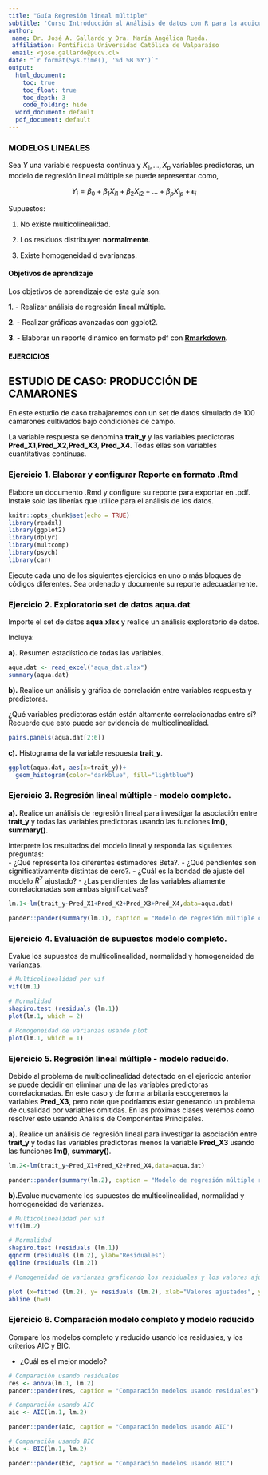 ```yaml
---
title: "Guía Regresión lineal múltiple"
subtitle: 'Curso Introducción al Análisis de datos con R para la acuicultura'
author:
 name: Dr. José A. Gallardo y Dra. María Angélica Rueda.
 affiliation: Pontificia Universidad Católica de Valparaíso
 email: <jose.gallardo@pucv.cl>
date: "`r format(Sys.time(), '%d %B %Y')`"
output:
  html_document:
    toc: true
    toc_float: true
    toc_depth: 3
    code_folding: hide
  word_document: default
  pdf_document: default
---
```


<style>
#TOC {
  color: black;
  font-familiy: Calibri;
  font-size: 14px;
  border-color: #708090; 
}
body {
   color: black;
   font-familiy: Calibri;
}

pre {
  color: black;
  background-color: #F8F8FF;
}
# header {
  color: #800000;
  font-familiy: Calibri;
  background-color: #F5F5F5;
  opacity: 0.8;
  font-size: 16px;
}
</style>

### MODELOS LINEALES

Sea $Y$ una variable respuesta continua y $X_1,…,X_p$ variables predictoras, un modelo de regresión lineal múltiple se puede representar como,
 
$$Y_{i} = \beta_{0} + \beta_{1} X_{i1} + \beta_{2} X_{i2} + ... + \beta_{p} X_{ip} + \epsilon_{i}$$

Supuestos:

1) No existe multicolinealidad.

2) Los residuos distribuyen **normalmente**.

3) Existe homogeneidad d evarianzas.


#### **Objetivos de aprendizaje**

Los objetivos de aprendizaje de esta guía son:

**1**. - Realizar análisis de regresión lineal múltiple.

**2**. - Realizar gráficas avanzadas con ggplot2. 

**3**. - Elaborar un reporte dinámico en formato pdf con **[Rmarkdown](https://rmarkdown.rstudio.com/)**.

#### EJERCICIOS

## ESTUDIO DE CASO: PRODUCCIÓN DE CAMARONES

En este estudio de caso trabajaremos con un set de datos simulado de 100 camarones cultivados bajo condiciones de campo. 

La variable respuesta se denomina **trait_y** y las variables predictoras **Pred_X1**,**Pred_X2**,**Pred_X3**, **Pred_X4**. Todas ellas son variables cuantitativas continuas.

### **Ejercicio 1.** Elaborar y configurar Reporte en formato .Rmd

Elabore un documento .Rmd y configure su reporte para exportar en .pdf. Instale solo las liberías que utilice para el análisis de los datos.

```r
knitr::opts_chunk$set(echo = TRUE)
library(readxl)
library(ggplot2)
library(dplyr)
library(multcomp)
library(psych)
library(car)
```

Ejecute cada uno de los siguientes ejercicios en uno o más bloques de códigos diferentes. Sea ordenado y documente su reporte adecuadamente.

### **Ejercicio 2.** Exploratorio set de datos aqua.dat

Importe el set de datos **aqua.xlsx** y realice un análisis exploratorio de datos. 

Incluya: 

**a).** Resumen estadístico de todas las variables.

```r

aqua.dat <- read_excel("aqua_dat.xlsx")
summary(aqua.dat)

```

**b).** Realice un análisis y gráfica de correlación entre variables respuesta y predictoras. 

¿Qué variables predictoras están están altamente correlacionadas entre sí? Recuerde que esto puede ser evidencia de multicolinealidad.

```r

pairs.panels(aqua.dat[2:6])
```

**c).** Histograma de la variable respuesta **trait_y**.

```r

ggplot(aqua.dat, aes(x=trait_y))+
  geom_histogram(color="darkblue", fill="lightblue")

```

### **Ejercicio 3.** Regresión lineal múltiple - modelo completo.

**a).** Realice un análisis de regresión lineal para investigar la asociación entre **trait_y** y todas las variables predictoras usando las funciones **lm()**, **summary()**. 

Interprete los resultados del modelo lineal y responda las siguientes preguntas:   
- ¿Qué representa los diferentes estimadores Beta?. 
- ¿Qué pendientes son significativamente distintas de cero?. 
- ¿Cuál es la bondad de ajuste del modelo $R^2$ ajustado? 
- ¿Las pendientes de las variables altamente correlacionadas son ambas significativas?

```r

lm.1<-lm(trait_y~Pred_X1+Pred_X2+Pred_X3+Pred_X4,data=aqua.dat)

pander::pander(summary(lm.1), caption = "Modelo de regresión múltiple completo del set de datos aqua.dat")

```

### **Ejercicio 4.** Evaluación de supuestos modelo completo.

Evalue los supuestos de multicolinealidad, normalidad y homogeneidad de varianzas.

```r
# Multicolinealidad por vif
vif(lm.1)

# Normalidad
shapiro.test (residuals (lm.1))
plot(lm.1, which = 2)

# Homogeneidad de varianzas usando plot
plot(lm.1, which = 1)

```


### **Ejercicio 5.** Regresión lineal múltiple - modelo reducido.

Debido al problema de multicolinealidad detectado en el ejericcio anterior se puede decidir en eliminar una de las variables predictoras correlacionadas. En este caso y de forma arbitaria escogeremos la variables **Pred_X3**, pero note que podríamos estar generando un problema de cusalidad por variables omitidas. En las próximas clases veremos como resolver esto usando Análisis de Componentes Principales.

**a).** Realice un análisis de regresión lineal para investigar la asociación entre **trait_y** y todas las variables predictoras menos la variable **Pred_X3** usando las funciones **lm()**, **summary()**. 

```r

lm.2<-lm(trait_y~Pred_X1+Pred_X2+Pred_X4,data=aqua.dat)

pander::pander(summary(lm.2), caption = "Modelo de regresión múltiple reducido del set de datos aqua.dat")
```

**b).**Evalue nuevamente los supuestos de multicolinealidad, normalidad y homogeneidad de varianzas.

```r

# Multicolinealidad por vif
vif(lm.2)

# Normalidad
shapiro.test (residuals (lm.1))
qqnorm (residuals (lm.2), ylab="Residuales")
qqline (residuals (lm.2))

# Homogeneidad de varianzas graficando los residuales y los valores ajustados desde el modelo

plot (x=fitted (lm.2), y= residuals (lm.2), xlab="Valores ajustados", ylab="Residuales", main = "Residuales v/s val. ajustados mod. reducido")
abline (h=0)
```

### **Ejercicio 6.** Comparación modelo completo y modelo reducido

Compare los modelos completo y reducido usando los residuales, y los criterios AIC y BIC. 

- ¿Cuál es el mejor modelo?

```r
# Comparación usando residuales
res <- anova(lm.1, lm.2)
pander::pander(res, caption = "Comparación modelos usando residuales")

# Comparación usando AIC
aic <- AIC(lm.1, lm.2)

pander::pander(aic, caption = "Comparación modelos usando AIC")

# Comparación usando BIC
bic <- BIC(lm.1, lm.2)

pander::pander(bic, caption = "Comparación modelos usando BIC")

```


